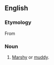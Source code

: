 ==English==
===Etymology===
From {{L.}} {{term|uliginosus|ūlīginōsus|swampy, marshy|lang=la}}

===Noun===
{{en-noun}}

# [[marshy|Marshy]] or [[muddy]].